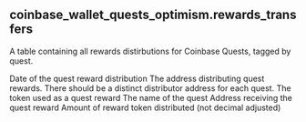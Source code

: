 ## coinbase_wallet_quests_optimism.rewards_transfers 
A table containing all rewards distirbutions for Coinbase Quests, tagged by quest.


<ParamField path="block_date">
Date of the quest reward distribution
</ParamField>
<ParamField path="distributor_address">
The address distributing quest rewards. There should be a distinct distributor address for each quest.
</ParamField>
<ParamField path="rewards_token">
The token used as a quest reward
</ParamField>
<ParamField path="quest_name">
The name of the quest
</ParamField>
<ParamField path="quester_address">
Address receiving the quest reward
</ParamField>
<ParamField path="tx_hash">

</ParamField>
<ParamField path="evt_index">

</ParamField>
<ParamField path="block_time">

</ParamField>
<ParamField path="block_number">

</ParamField>
<ParamField path="rewards_token_value_raw">
Amount of reward token distributed (not decimal adjusted)
</ParamField>
